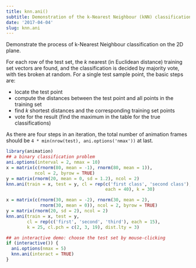 ```yaml
---
title: knn.ani()
subtitle: Demonstration of the k-Nearest Neighbour (kNN) classification
date: '2017-04-04'
slug: knn.ani
---
```


Demonstrate the process of k-Nearest Neighbour classification on the 2D
plane.

For each row of the test set, the $k$ nearest (in Euclidean distance)
training set vectors are found, and the classification is decided by majority
vote, with ties broken at random. For a single test sample point, the basic
steps are:

- locate the test point 
- compute the distances between the test point and all points in the training set 
- find $k$ shortest distances and the corresponding training set points  
- vote for the result (find the maximum in the table for the true classifications) 

As there are four steps in an iteration, the total number of animation frames
should be `4 * min(nrow(test), ani.options('nmax'))` at last.

 
```r
library(animation)
## a binary classification problem
ani.options(interval = 2, nmax = 10)
x = matrix(c(rnorm(80, mean = -1), rnorm(80, mean = 1)),
           ncol = 2, byrow = TRUE)
y = matrix(rnorm(20, mean = 0, sd = 1.2), ncol = 2)
knn.ani(train = x, test = y, cl = rep(c('first class', 'second class'),
                                      each = 40), k = 30)
```
 
```r
x = matrix(c(rnorm(30, mean = -2), rnorm(30, mean = 2),
             rnorm(30, mean = 0)), ncol = 2, byrow = TRUE)
y = matrix(rnorm(20, sd = 2), ncol = 2)
knn.ani(train = x, test = y, 
        cl = rep(c('first', 'second', 'third'), each = 15),
        k = 25, cl.pch = c(2, 3, 19), dist.lty = 3)
```

```r
## an interactive demo: choose the test set by mouse-clicking
if (interactive()) {
  ani.options(nmax = 5)
  knn.ani(interact = TRUE)
}

```
